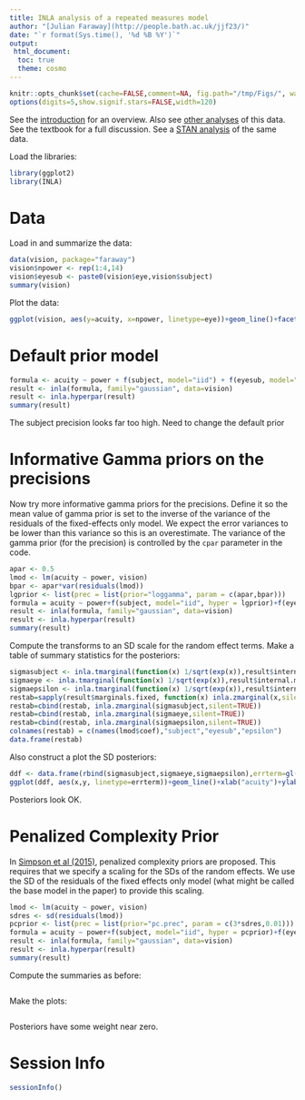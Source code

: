 ```yaml
---
title: INLA analysis of a repeated measures model
author: "[Julian Faraway](http://people.bath.ac.uk/jjf23/)"
date: "`r format(Sys.time(), '%d %B %Y')`"
output:
 html_document:
  toc: true
  theme: cosmo
---
```


```r
knitr::opts_chunk$set(cache=FALSE,comment=NA, fig.path="/tmp/Figs/", warning=FALSE, message=FALSE)
options(digits=5,show.signif.stars=FALSE,width=120)
```

See the [introduction](index.html) for an overview. Also see [other analyses](../mixchange/repeated.html) of this data.
See the textbook for a full discussion. See a [STAN analysis](../stan/repeated.html) of the same data.

Load the libraries:

```r
library(ggplot2)
library(INLA)
```

# Data

Load in and summarize the data:


```r
data(vision, package="faraway")
vision$npower <- rep(1:4,14)
vision$eyesub <- paste0(vision$eye,vision$subject)
summary(vision)
```

Plot the data:

```r
ggplot(vision, aes(y=acuity, x=npower, linetype=eye))+geom_line()+facet_wrap(~ subject)
```


# Default prior model


```r
formula <- acuity ~ power + f(subject, model="iid") + f(eyesub, model="iid")
result <- inla(formula, family="gaussian", data=vision)
result <- inla.hyperpar(result)
summary(result)
```

The subject precision looks far too high. Need to change the default prior

# Informative Gamma priors on the precisions

Now try more informative gamma priors for the precisions. Define it so
the mean value of gamma prior is set to the inverse of the variance of
the residuals of the fixed-effects only model. We expect the error
variances to be lower than this variance so this is an overestimate.
The variance of the gamma prior (for the precision) is controlled by
the `cpar` parameter in the code.

```r
apar <- 0.5
lmod <- lm(acuity ~ power, vision)
bpar <- apar*var(residuals(lmod))
lgprior <- list(prec = list(prior="loggamma", param = c(apar,bpar)))
formula = acuity ~ power+f(subject, model="iid", hyper = lgprior)+f(eyesub, model="iid", hyper = lgprior)
result <- inla(formula, family="gaussian", data=vision)
result <- inla.hyperpar(result)
summary(result)
```

Compute the transforms to an SD scale for the random effect terms. Make a table of summary statistics for the posteriors:

```r
sigmasubject <- inla.tmarginal(function(x) 1/sqrt(exp(x)),result$internal.marginals.hyperpar[[2]])
sigmaeye <- inla.tmarginal(function(x) 1/sqrt(exp(x)),result$internal.marginals.hyperpar[[3]])
sigmaepsilon <- inla.tmarginal(function(x) 1/sqrt(exp(x)),result$internal.marginals.hyperpar[[1]])
restab=sapply(result$marginals.fixed, function(x) inla.zmarginal(x,silent=TRUE))
restab=cbind(restab, inla.zmarginal(sigmasubject,silent=TRUE))
restab=cbind(restab, inla.zmarginal(sigmaeye,silent=TRUE))
restab=cbind(restab, inla.zmarginal(sigmaepsilon,silent=TRUE))
colnames(restab) = c(names(lmod$coef),"subject","eyesub","epsilon")
data.frame(restab)
```

Also construct a plot the SD posteriors:

```r
ddf <- data.frame(rbind(sigmasubject,sigmaeye,sigmaepsilon),errterm=gl(3,1024,labels = c("subject","eye","epsilon")))
ggplot(ddf, aes(x,y, linetype=errterm))+geom_line()+xlab("acuity")+ylab("density")+xlim(0,15)
```

Posteriors look OK.

# Penalized Complexity Prior

In [Simpson et al (2015)](http://arxiv.org/abs/1403.4630v3), penalized complexity priors are proposed. This
requires that we specify a scaling for the SDs of the random effects. We use the SD of the residuals
of the fixed effects only model (what might be called the base model in the paper) to provide this scaling.

```r
lmod <- lm(acuity ~ power, vision)
sdres <- sd(residuals(lmod))
pcprior <- list(prec = list(prior="pc.prec", param = c(3*sdres,0.01)))
formula = acuity ~ power+f(subject, model="iid", hyper = pcprior)+f(eyesub, model="iid", hyper = pcprior)
result <- inla(formula, family="gaussian", data=vision)
result <- inla.hyperpar(result)
summary(result)
```

Compute the summaries as before:

```r
```

Make the plots:

```r
```

Posteriors have some weight near zero.

# Session Info

```r
sessionInfo()
```

